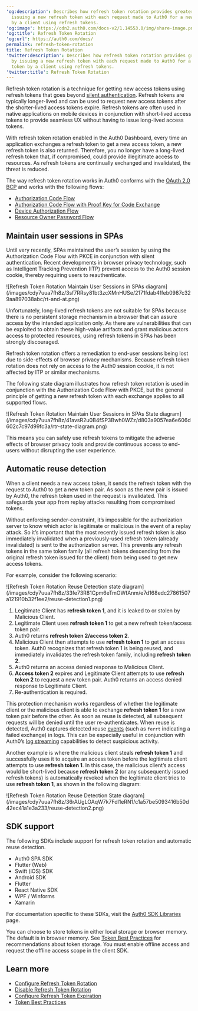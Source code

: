 ---
'og:description': Describes how refresh token rotation provides greater security by
  issuing a new refresh token with each request made to Auth0 for a new access token
  by a client using refresh tokens.
'og:image': https://cdn2.auth0.com/docs-v2/1.14553.0/img/share-image.png
'og:title': Refresh Token Rotation
'og:url': https://auth0.com/docs/
permalink: refresh-token-rotation
title: Refresh Token Rotation
'twitter:description': Describes how refresh token rotation provides greater security
  by issuing a new refresh token with each request made to Auth0 for a new access
  token by a client using refresh tokens.
'twitter:title': Refresh Token Rotation
---
<Tooltip tip="Refresh Token: Token used to obtain a renewed Access Token without forcing users to log in again." cta="View Glossary" href="/docs/glossary?term=Refresh+token">Refresh token</Tooltip> rotation is a technique for getting new <Tooltip tip="Refresh Token: Token used to obtain a renewed Access Token without forcing users to log in again." cta="View Glossary" href="/docs/glossary?term=access+tokens">access tokens</Tooltip> using refresh tokens that goes beyond [silent authentication](/docs/authenticate/login/configure-silent-authentication). Refresh tokens are typically longer-lived and can be used to request new access tokens after the shorter-lived access tokens expire. Refresh tokens are often used in native applications on mobile devices in conjunction with short-lived access tokens to provide seamless UX without having to issue long-lived access tokens.

With <Tooltip tip="Refresh Token Rotation: Strategy of frequently replacing refresh tokens to minimize vulnerability. With refresh token rotation, every time your application exchanges a refresh token to get a new access token, Auth0 also returns a new refresh token." cta="View Glossary" href="/docs/glossary?term=refresh+token+rotation">refresh token rotation</Tooltip> enabled in the <Tooltip tip="Refresh Token Rotation: Strategy of frequently replacing refresh tokens to minimize vulnerability. With refresh token rotation, every time your application exchanges a refresh token to get a new access token, Auth0 also returns a new refresh token." cta="View Glossary" href="/docs/glossary?term=Auth0+Dashboard">Auth0 Dashboard</Tooltip>, every time an application exchanges a refresh token to get a new access token, a new refresh token is also returned. Therefore, you no longer have a long-lived refresh token that, if compromised, could provide illegitimate access to resources. As refresh tokens are continually exchanged and invalidated, the threat is reduced.

The way refresh token rotation works in Auth0 conforms with the [OAuth 2.0 BCP](https://tools.ietf.org/html/draft-ietf-oauth-security-topics-13#section-4.12) and works with the following flows:

* [Authorization Code Flow](/docs/get-started/authentication-and-authorization-flow/authorization-code-flow)
* [Authorization Code Flow with Proof Key for Code Exchange](/docs/get-started/authentication-and-authorization-flow/authorization-code-flow-with-pkce)
* [Device Authorization Flow](/docs/get-started/authentication-and-authorization-flow/device-authorization-flow)
* [Resource Owner Password Flow](/docs/get-started/authentication-and-authorization-flow/resource-owner-password-flow)

## Maintain user sessions in SPAs

Until very recently, SPAs maintained the user’s session by using the Authorization Code Flow with PKCE in conjunction with silent authentication. Recent developments in browser privacy technology, such as Intelligent Tracking Prevention (ITP) prevent access to the Auth0 <Tooltip tip="Session Cookie: Entity that, when present, allows the user to be considered authenticated." cta="View Glossary" href="/docs/glossary?term=session+cookie">session cookie</Tooltip>, thereby requiring users to reauthenticate.

<Frame>![Refresh Token Rotation Maintain User Sessions in SPAs diagram](/images/cdy7uua7fh8z/3sf7RRsy81bt3zcXMnHUSe/2171fdab4ffeb0987c329aa897038abc/rt-and-at.png)</Frame>

Unfortunately, long-lived refresh tokens are not suitable for SPAs because there is no persistent storage mechanism in a browser that can assure access by the intended application only. As there are vulnerabilities that can be exploited to obtain these high-value artifacts and grant malicious actors access to protected resources, using refresh tokens in SPAs has been strongly discouraged.

Refresh token rotation offers a remediation to end-user sessions being lost due to side-effects of browser privacy mechanisms. Because refresh token rotation does not rely on access to the Auth0 session cookie, it is not affected by ITP or similar mechanisms.

The following state diagram illustrates how refresh token rotation is used in conjunction with the Authorization Code Flow with PKCE, but the general principle of getting a new refresh token with each exchange applies to all supported flows.

<Frame>![Refresh Token Rotation Maintain User Sessions in SPAs State diagram](/images/cdy7uua7fh8z/41avsR2u0B4fSP3Bwh0WZz/d803a9057ea6e606d602c7c97d99fc3a/rtr-state-diagram.png)</Frame>

This means you can safely use refresh tokens to mitigate the adverse effects of browser privacy tools and provide continuous access to end-users without disrupting the user experience.

## Automatic reuse detection

When a client needs a new access token, it sends the refresh token with the request to Auth0 to get a new token pair. As soon as the new pair is issued by Auth0, the refresh token used in the request is invalidated. This safeguards your app from replay attacks resulting from compromised tokens.

Without enforcing sender-constraint, it’s impossible for the <Tooltip tip="Authorization Server: Centralized server that contributes to defining the boundaries of a user’s access. For example, your authorization server can control the data, tasks, and features available to a user." cta="View Glossary" href="/docs/glossary?term=authorization+server">authorization server</Tooltip> to know which actor is legitimate or malicious in the event of a replay attack. So it’s important that the most recently issued refresh token is also immediately invalidated when a previously-used refresh token (already invalidated) is sent to the authorization server. This prevents any refresh tokens in the same token family (all refresh tokens descending from the original refresh token issued for the client) from being used to get new access tokens.

For example, consider the following scenario:

<Frame>![Refresh Token Rotation Reuse Detection state diagram](/images/cdy7uua7fh8z/33fe73R81Cpm6eTmOWfAnm/e7d168edc27861507a121910b32f1ee2/reuse-detection1.png)</Frame>

1. Legitimate Client has **refresh token 1**, and it is leaked to or stolen by Malicious Client.
2. Legitimate Client uses **refresh token 1** to get a new refresh token/access token pair.
3. Auth0 returns **refresh token 2/access token 2**.
4. Malicious Client then attempts to use **refresh token 1** to get an access token. Auth0 recognizes that refresh token 1 is being reused, and immediately invalidates the refresh token family, including **refresh token 2**.
5. Auth0 returns an access denied response to Malicious Client.
6. **Access token 2** expires and Legitimate Client attempts to use **refresh token 2** to request a new token pair. Auth0 returns an access denied response to Legitimate Client.
7. Re-authentication is required.

This protection mechanism works regardless of whether the legitimate client or the malicious client is able to exchange **refresh token 1** for a new token pair before the other. As soon as reuse is detected, all subsequent requests will be denied until the user re-authenticates. When reuse is detected, Auth0 captures detected reuse [events](/docs/deploy-monitor/logs/log-event-type-codes) (such as `ferrt` indicating a failed exchange) in logs. This can be especially useful in conjunction with Auth0’s [log streaming](/docs/customize/log-streams) capabilities to detect suspicious activity.

Another example is where the malicious client steals **refresh token 1** and successfully uses it to acquire an access token before the legitimate client attempts to use **refresh token 1**. In this case, the malicious client’s access would be short-lived because **refresh token 2** (or any subsequently issued refresh tokens) is automatically revoked when the legitimate client tries to use **refresh token 1**, as shown in the following diagram:

<Frame>![Refresh Token Rotation Reuse Detection State diagram](/images/cdy7uua7fh8z/36rAUgLOAqW7k7Fdl1eRN1/c1a57be5093416b50d42ec41a1e3a233/reuse-detection2.png)</Frame>

## SDK support

The following SDKs include support for refresh token rotation and automatic reuse detection.

* Auth0 SPA SDK
* Flutter (Web)
* Swift (iOS) SDK
* Android SDK
* Flutter
* React Native SDK
* WPF / Winforms
* Xamarin

For documentation specific to these SDKs, visit the [Auth0 SDK Libraries](/docs/libraries) page.

You can choose to store tokens in either local storage or browser memory. The default is in browser memory. See [Token Best Practices](/docs/secure/tokens/token-best-practices) for recommendations about token storage. You must enable offline access and request the offline access scope in the client SDK.

## Learn more

* [Configure Refresh Token Rotation](/docs/secure/tokens/refresh-tokens/configure-refresh-token-rotation)
* [Disable Refresh Token Rotation](/docs/secure/tokens/refresh-tokens/disable-refresh-token-rotation)
* [Configure Refresh Token Expiration](/docs/secure/tokens/refresh-tokens/configure-refresh-token-expiration)
* [Token Best Practices](/docs/secure/tokens/token-best-practices)